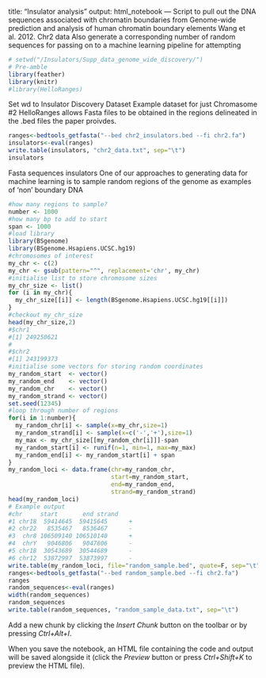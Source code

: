 title: "Insulator analysis"
output: html_notebook
---
Script to pull out the DNA sequences associated with chromatin boundaries from Genome-wide prediction and analysis of human chromatin boundary elements Wang et al. 2012. Chr2 data 
Also generate a corresponding number of random sequences for passing on to a machine learning pipeline for attempting 
```r
# setwd("/Insulators/Supp_data_genome_wide_discovery/")
# Pre-amble
library(feather)
library(knitr)
#library(HelloRanges)

```
 Set wd to Insulator Discovery Dataset
 Example dataset for just Chromasome #2
 HelloRanges allows Fasta files to be obtained in the regions delineated in the .bed files 
 the paper proivdes.
```r
ranges<-bedtools_getfasta("--bed chr2_insulators.bed --fi chr2.fa")
insulators<-eval(ranges)
write.table(insulators, "chr2_data.txt", sep="\t")
insulators

```
Fasta sequences insulators 
One of our approaches to generating data for machine learning is to sample random regions of the genome as examples of 'non' boundary DNA
```r


#how many regions to sample?
number <- 1000
#how many bp to add to start
span <- 1000
#load library
library(BSgenome)
library(BSgenome.Hsapiens.UCSC.hg19)
#chromosomes of interest
my_chr <- c(2)
my_chr <- gsub(pattern="^", replacement='chr', my_chr)
#initialise list to store chromosome sizes
my_chr_size <- list()
for (i in my_chr){
  my_chr_size[[i]] <- length(BSgenome.Hsapiens.UCSC.hg19[[i]])
}
#checkout my_chr_size
head(my_chr_size,2)
#$chr1
#[1] 249250621
#
#$chr2
#[1] 243199373
#initialise some vectors for storing random coordinates
my_random_start  <- vector()
my_random_end    <- vector()
my_random_chr    <- vector()
my_random_strand <- vector()
set.seed(12345)
#loop through number of regions
for(i in 1:number){
  my_random_chr[i] <- sample(x=my_chr,size=1)
  my_random_strand[i] <- sample(x=c('-','+'),size=1)
  my_max <- my_chr_size[[my_random_chr[i]]]-span
  my_random_start[i] <- runif(n=1, min=1, max=my_max)
  my_random_end[i] <- my_random_start[i] + span
}
my_random_loci <- data.frame(chr=my_random_chr,
                             start=my_random_start,
                             end=my_random_end,
                             strand=my_random_strand)
head(my_random_loci)
# Example output
#chr     start       end strand
#1 chr18  59414645  59415645      +
#2 chr22   8535467   8536467      -
#3  chr8 106509140 106510140      +
#4  chrY   9046806   9047806      -
#5 chr18  30543689  30544689      -
#6 chr12  53872997  53873997      -
write.table(my_random_loci, file="random_sample.bed", quote=F, sep="\t", row.names=F, col.names=F,)
ranges<-bedtools_getfasta("--bed random_sample.bed --fi chr2.fa")
ranges
random_sequences<-eval(ranges)
width(random_sequences)
random_sequences
write.table(random_sequences, "random_sample_data.txt", sep="\t")


```
Add a new chunk by clicking the *Insert Chunk* button on the toolbar or by pressing *Ctrl+Alt+I*.

When you save the notebook, an HTML file containing the code and output will be saved alongside it (click the *Preview* button or press *Ctrl+Shift+K* to preview the HTML file).